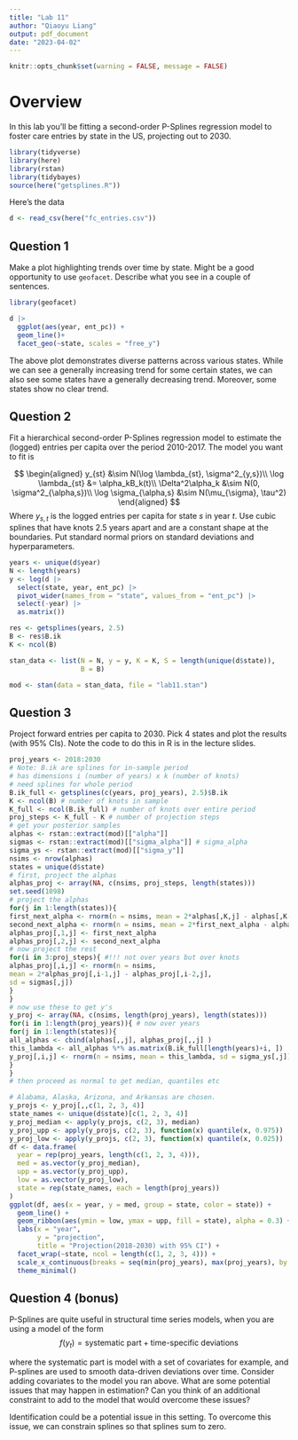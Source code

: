 ```yaml
---
title: "Lab 11"
author: "Qiaoyu Liang"
output: pdf_document
date: "2023-04-02"
---
```


```r
knitr::opts_chunk$set(warning = FALSE, message = FALSE)
```


# Overview

In this lab you'll be fitting a second-order P-Splines regression model to foster care entries by state in the US, projecting out to 2030. 

```r
library(tidyverse)
library(here)
library(rstan)
library(tidybayes)
source(here("getsplines.R"))
```

Here's the data

```r
d <- read_csv(here("fc_entries.csv"))
```

## Question 1

Make a plot highlighting trends over time by state. Might be a good opportunity to use `geofacet`. Describe what you see in a couple of sentences. 


```r
library(geofacet)

d |> 
  ggplot(aes(year, ent_pc)) + 
  geom_line()+
  facet_geo(~state, scales = "free_y")
```

The above plot demonstrates diverse patterns across various states. While we can see a generally increasing trend for some certain states, we can also see some states have a generally decreasing trend. Moreover, some states show no clear trend. 


## Question 2

Fit a hierarchical second-order P-Splines regression model to estimate the (logged) entries per capita over the period 2010-2017. The model you want to fit is

$$
\begin{aligned}
y_{st} &\sim N(\log \lambda_{st}, \sigma^2_{y,s})\\
\log \lambda_{st} &= \alpha_kB_k(t)\\
\Delta^2\alpha_k &\sim N(0, \sigma^2_{\alpha,s})\\
\log \sigma_{\alpha,s} &\sim N(\mu_{\sigma}, \tau^2)
\end{aligned}
$$
Where $y_{s,t}$ is the logged entries per capita for state $s$ in year $t$. Use cubic splines that have knots 2.5 years apart and are a constant shape at the boundaries. Put standard normal priors on standard deviations and hyperparameters. 


```r
years <- unique(d$year)
N <- length(years)
y <- log(d |> 
  select(state, year, ent_pc) |> 
  pivot_wider(names_from = "state", values_from = "ent_pc") |> 
  select(-year) |> 
  as.matrix())

res <- getsplines(years, 2.5)
B <- res$B.ik
K <- ncol(B)

stan_data <- list(N = N, y = y, K = K, S = length(unique(d$state)),
                  B = B)

mod <- stan(data = stan_data, file = "lab11.stan")
```


## Question 3

Project forward entries per capita to 2030. Pick 4 states and plot the results (with 95% CIs). Note the code to do this in R is in the lecture slides. 

```r
proj_years <- 2018:2030
# Note: B.ik are splines for in-sample period
# has dimensions i (number of years) x k (number of knots)
# need splines for whole period
B.ik_full <- getsplines(c(years, proj_years), 2.5)$B.ik
K <- ncol(B) # number of knots in sample
K_full <- ncol(B.ik_full) # number of knots over entire period
proj_steps <- K_full - K # number of projection steps
# get your posterior samples
alphas <- rstan::extract(mod)[["alpha"]]
sigmas <- rstan::extract(mod)[["sigma_alpha"]] # sigma_alpha
sigma_ys <- rstan::extract(mod)[["sigma_y"]]
nsims <- nrow(alphas)
states = unique(d$state)
# first, project the alphas
alphas_proj <- array(NA, c(nsims, proj_steps, length(states)))
set.seed(1098)
# project the alphas
for(j in 1:length(states)){
first_next_alpha <- rnorm(n = nsims, mean = 2*alphas[,K,j] - alphas[,K-1,j],sd = sigmas[,j])
second_next_alpha <- rnorm(n = nsims, mean = 2*first_next_alpha - alphas[,K,j], sd = sigmas[,j])
alphas_proj[,1,j] <- first_next_alpha
alphas_proj[,2,j] <- second_next_alpha
# now project the rest
for(i in 3:proj_steps){ #!!! not over years but over knots
alphas_proj[,i,j] <- rnorm(n = nsims,
mean = 2*alphas_proj[,i-1,j] - alphas_proj[,i-2,j],
sd = sigmas[,j])
}
}
# now use these to get y's
y_proj <- array(NA, c(nsims, length(proj_years), length(states)))
for(i in 1:length(proj_years)){ # now over years
for(j in 1:length(states)){
all_alphas <- cbind(alphas[,,j], alphas_proj[,,j] )
this_lambda <- all_alphas %*% as.matrix(B.ik_full[length(years)+i, ])
y_proj[,i,j] <- rnorm(n = nsims, mean = this_lambda, sd = sigma_ys[,j])
}
}
# then proceed as normal to get median, quantiles etc
```

```r
# Alabama, Alaska, Arizona, and Arkansas are chosen.
y_projs <- y_proj[,,c(1, 2, 3, 4)]
state_names <- unique(d$state)[c(1, 2, 3, 4)]
y_proj_median <- apply(y_projs, c(2, 3), median)
y_proj_upp <- apply(y_projs, c(2, 3), function(x) quantile(x, 0.975))
y_proj_low <- apply(y_projs, c(2, 3), function(x) quantile(x, 0.025))
df <- data.frame(
  year = rep(proj_years, length(c(1, 2, 3, 4))),
  med = as.vector(y_proj_median),
  upp = as.vector(y_proj_upp),
  low = as.vector(y_proj_low),
  state = rep(state_names, each = length(proj_years))
)
ggplot(df, aes(x = year, y = med, group = state, color = state)) +
  geom_line() +
  geom_ribbon(aes(ymin = low, ymax = upp, fill = state), alpha = 0.3) +
  labs(x = "year",
       y = "projection",
       title = "Projection(2018-2030) with 95% CI") +
  facet_wrap(~state, ncol = length(c(1, 2, 3, 4))) +
  scale_x_continuous(breaks = seq(min(proj_years), max(proj_years), by = 5)) +
  theme_minimal()
```

## Question 4 (bonus)

P-Splines are quite useful in structural time series models, when you are using a model of the form 
$$
f(y_t) = \text{systematic part} + \text{time-specific deviations}
$$

where the systematic part is model with a set of covariates for example, and P-splines are used to smooth data-driven deviations over time. Consider adding covariates to the model you ran above. What are some potential issues that may happen in estimation? Can you think of an additional constraint to add to the model that would overcome these issues?

Identification could be a potential issue in this setting. To overcome this issue, we can constrain splines so that splines sum to zero. 



